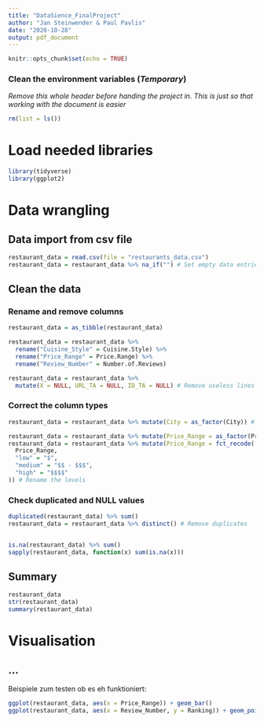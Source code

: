 ```yaml
---
title: "DataSience_FinalProject"
author: "Jan Steinwender & Paul Pavlis"
date: "2020-10-28"
output: pdf_document
---
```


```r
knitr::opts_chunk$set(echo = TRUE)
```

### Clean the environment variables (*Temporary*)
*Remove this whole header before handing the project in. This is just so that working with the document is easier*
```r
rm(list = ls())
```

# Load needed libraries

```r
library(tidyverse)
library(ggplot2)
```
# Data wrangling

## Data import from csv file

```r
restaurant_data = read.csv(file = "restaurants_data.csv")
restaurant_data = restaurant_data %>% na_if("") # Set empty data entries to NA
```

## Clean the data

### Rename and remove columns

```r
restaurant_data = as_tibble(restaurant_data)

restaurant_data = restaurant_data %>%
  rename("Cuisine_Style" = Cuisine.Style) %>%
  rename("Price_Range" = Price.Range) %>%
  rename("Review_Number" = Number.of.Reviews)

restaurant_data = restaurant_data %>%
  mutate(X = NULL, URL_TA = NULL, ID_TA = NULL) # Remove useless lines
```

### Correct the column types

```r
restaurant_data = restaurant_data %>% mutate(City = as_factor(City)) # Change from character to factor

restaurant_data = restaurant_data %>% mutate(Price_Range = as_factor(Price_Range)) # Change from character to factor
restaurant_data = restaurant_data %>% mutate(Price_Range = fct_recode(
  Price_Range,
  "low" = "$",
  "medium" = "$$ - $$$",
  "high" = "$$$$"
)) # Rename the levels

```

### Check duplicated and NULL values

```r
duplicated(restaurant_data) %>% sum()
restaurant_data = restaurant_data %>% distinct() # Remove duplicates


is.na(restaurant_data) %>% sum()
sapply(restaurant_data, function(x) sum(is.na(x)))
```

## Summary

```r
restaurant_data
str(restaurant_data)
summary(restaurant_data)
```

# Visualisation

## ...

Beispiele zum testen ob es eh funktioniert:
```r
ggplot(restaurant_data, aes(x = Price_Range)) + geom_bar()
ggplot(restaurant_data, aes(x = Review_Number, y = Ranking)) + geom_point(aes(col = Rating))
```
